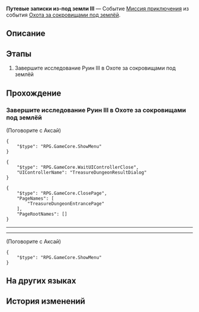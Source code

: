 {{Дополнить|Диалоги.}}
{{Миссия Инфобокс
|id              = 8012103
|Название        = 
|Изображение     = Миссия Освоения Путевые записки из-под земли III.png
|Тип             = Миссия приключения
|События         = Охота за сокровищами под землёй
|Глава           = 
|Условия         = Завершена [[Миссия приключения]] ''[[Путевые записки из-под земли II]]''
|Персонажи       = Аксай; Первопроходец
|СтартЛокация    = Большая шахта
|Мир             = Ярило-VI
|Локации         = Большая шахта
|Предыдущая      = Путевые записки из-под земли II
|Следующая       = Путевые записки из-под земли IV
|Награды         = Кредиты*10 000
}}
'''Путевые записки из-под земли III''' — Событие [[Миссия приключения]] из события [[Охота за сокровищами под землёй]].

==Описание==
{{Описание|<!--официальное описание из Перекрёстка судеб-->}}

==Этапы==
# Завершите исследование Руин III в Охоте за сокровищами под землёй

==Прохождение==
{{Дополнить}}

===Завершите исследование Руин III в Охоте за сокровищами под землёй===
{{Описание миссии|локация=Большая шахта|Аксай раскопал новые древние руины. Продолжайте своё путешествие в поисках сокровищ!}}
{{Диалог Начало}}

;(Поговорите с Аксай)
<!--Unknown TalkSentence: 812100202-->
<pre>{
	"$type": "RPG.GameCore.ShowMenu"
}</pre>
<pre>{
	"$type": "RPG.GameCore.WaitUIControllerClose",
	"UIControllerName": "TreasureDungeonResultDialog"
}</pre>
<pre>{
	"$type": "RPG.GameCore.ClosePage",
	"PageNames": [
		"TreasureDungeonEntrancePage"
	],
	"PageRootNames": []
}</pre>
:<!--0.5-second delay-->
----
<!--Unknown TalkSentence: 812100502-->
<!--Unknown TalkSentence: 812100503-->
----

;(Поговорите с Аксай)
<!--Unknown TalkSentence: 812100202-->
<pre>{
	"$type": "RPG.GameCore.ShowMenu"
}</pre>
{{Диалог Конец}}

==На других языках==
{{На других языках
|en   = Underground Travelogue (III)
|zhs  = 地城游记•其三
|zht  = 地城遊記•其三
|ja   = 地下遺跡探遊記・三
|ko   = 지하 여행기•3
|es   = Diario de un viaje subterráneo&nbsp;III
|fr   = Voyage au centre de la terre (III)
|ru   = Путевые записки из-под земли III
|th   = บันทึกการเดินทางในเมืองใต้ดิน 3
|vi   = Du Ký Thành Ngầm 3
|de   = Untergrund-Reisebericht (Teil 3)
|id   = Catatan Perjalanan Bawah Tanah (Bagian 3)
|pt   = Diário de Viagem do Subterrâneo (III)
}}

==История изменений==
{{История изменений|2.7}}
